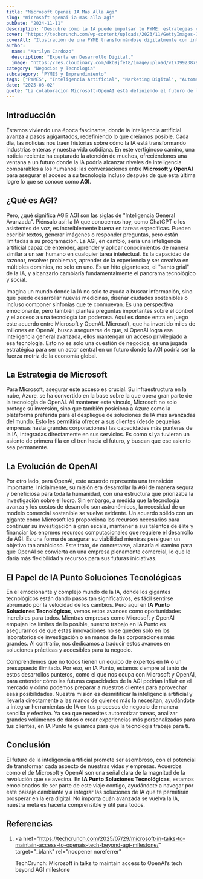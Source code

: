 ```yaml
---
title: "Microsoft Openai IA Mas Alla Agi"
slug: "microsoft-openai-ia-mas-alla-agi"
pubDate: "2024-11-11"
description: "Descubre cómo la IA puede impulsar tu PYME: estrategias concretas de marketing, automatización y datos para aumentar ventas."
cover: "https://techcrunch.com/wp-content/uploads/2023/11/GettyImages-1778706501.jpg?w=1024"
coverAlt: "Ilustración de una PYME transformándose digitalmente con inteligencia artificial."
author:
  name: "Marilyn Cardozo"
  description: "Experta en Desarrollo Digital."
  image: "https://res.cloudinary.com/dkb9jfet8/image/upload/v1739923879/marilyn_s2mi4a.png"
category: "Negocios y Tecnología"
subcategory: "PYMES y Emprendimiento"
tags: ["PYMES", "Inteligencia Artificial", "Marketing Digital", "Automatización", "Ventas"]
date: "2025-08-02"
quote: "La colaboración Microsoft-OpenAI está definiendo el futuro de la IA. — Sergio Rondón"
---
```

<h2 id="introduccion">Introducción</h2>

Estamos viviendo una época fascinante, donde la inteligencia artificial avanza a pasos agigantados, redefiniendo lo que creíamos posible. Cada día, las noticias nos traen historias sobre cómo la IA está transformando industrias enteras y nuestra vida cotidiana. En este vertiginoso camino, una noticia reciente ha capturado la atención de muchos, ofreciéndonos una ventana a un futuro donde la IA podría alcanzar niveles de inteligencia comparables a los humanos: las conversaciones entre <strong>Microsoft y OpenAI</strong> para asegurar el acceso a su tecnología incluso después de que esta última logre lo que se conoce como <strong>AGI</strong>.

<h2 id="que-es-agi">¿Qué es AGI?</h2>

Pero, ¿qué significa AGI? AGI son las siglas de "Inteligencia General Avanzada". Piénsalo así: la IA que conocemos hoy, como ChatGPT o los asistentes de voz, es increíblemente buena en tareas específicas. Pueden escribir textos, generar imágenes o responder preguntas, pero están limitadas a su programación. La AGI, en cambio, sería una inteligencia artificial capaz de entender, aprender y aplicar conocimientos de manera similar a un ser humano en cualquier tarea intelectual. Es la capacidad de razonar, resolver problemas, aprender de la experiencia y ser creativa en múltiples dominios, no solo en uno. Es un hito gigantesco, el "santo grial" de la IA, y alcanzarlo cambiaría fundamentalmente el panorama tecnológico y social.

Imagina un mundo donde la IA no solo te ayuda a buscar información, sino que puede desarrollar nuevas medicinas, diseñar ciudades sostenibles o incluso componer sinfonías que te conmuevan. Es una perspectiva emocionante, pero también plantea preguntas importantes sobre el control y el acceso a una tecnología tan poderosa. Aquí es donde entra en juego este acuerdo entre Microsoft y OpenAI. Microsoft, que ha invertido miles de millones en OpenAI, busca asegurarse de que, si OpenAI logra esa inteligencia general avanzada, ellos mantengan un acceso privilegiado a esa tecnología. Esto no es solo una cuestión de negocios; es una jugada estratégica para ser un actor central en un futuro donde la AGI podría ser la fuerza motriz de la economía global.

<h2 id="la-estrategia-de-microsoft">La Estrategia de Microsoft</h2>

Para Microsoft, asegurar este acceso es crucial. Su infraestructura en la nube, Azure, se ha convertido en la base sobre la que opera gran parte de la tecnología de OpenAI. Al mantener este vínculo, Microsoft no solo protege su inversión, sino que también posiciona a Azure como la plataforma preferida para el despliegue de soluciones de IA más avanzadas del mundo. Esto les permitiría ofrecer a sus clientes (desde pequeñas empresas hasta grandes corporaciones) las capacidades más punteras de la IA, integradas directamente en sus servicios. Es como si ya tuvieran un asiento de primera fila en el tren hacia el futuro, y buscan que ese asiento sea permanente.

<h2 id="la-evolucion-de-openai">La Evolución de OpenAI</h2>

Por otro lado, para OpenAI, este acuerdo representa una transición importante. Inicialmente, su misión era desarrollar la AGI de manera segura y beneficiosa para toda la humanidad, con una estructura que priorizaba la investigación sobre el lucro. Sin embargo, a medida que la tecnología avanza y los costos de desarrollo son astronómicos, la necesidad de un modelo comercial sostenible se vuelve evidente. Un acuerdo sólido con un gigante como Microsoft les proporciona los recursos necesarios para continuar su investigación a gran escala, mantener a sus talentos de élite y financiar los enormes recursos computacionales que requiere el desarrollo de AGI. Es una forma de asegurar su viabilidad mientras persiguen un objetivo tan ambicioso. Este trato, de concretarse, allanaría el camino para que OpenAI se convierta en una empresa plenamente comercial, lo que le daría más flexibilidad y recursos para sus futuras iniciativas.

<h2 id="el-papel-de-ia-punto-soluciones-tecnologicas">
  El Papel de IA Punto Soluciones Tecnológicas
</h2>

En el emocionante y complejo mundo de la IA, donde los gigantes tecnológicos están dando pasos tan significativos, es fácil sentirse abrumado por la velocidad de los cambios. Pero aquí en <strong>IA Punto Soluciones Tecnológicas</strong>, vemos estos avances como oportunidades increíbles para todos. Mientras empresas como Microsoft y OpenAI empujan los límites de lo posible, nuestro trabajo en IA Punto es asegurarnos de que estas innovaciones no se queden solo en los laboratorios de investigación o en manos de las corporaciones más grandes. Al contrario, nos dedicamos a traducir estos avances en soluciones prácticas y accesibles para tu negocio.

Comprendemos que no todos tienen un equipo de expertos en IA o un presupuesto ilimitado. Por eso, en IA Punto, estamos siempre al tanto de estos desarrollos punteros, como el que nos ocupa con Microsoft y OpenAI, para entender cómo las futuras capacidades de la AGI podrían influir en el mercado y cómo podemos preparar a nuestros clientes para aprovechar esas posibilidades. Nuestra misión es desmitificar la inteligencia artificial y llevarla directamente a las manos de quienes más la necesitan, ayudándote a integrar herramientas de IA en tus procesos de negocio de manera sencilla y efectiva. Ya sea que necesites automatizar tareas, analizar grandes volúmenes de datos o crear experiencias más personalizadas para tus clientes, en IA Punto te guiamos para que la tecnología trabaje para ti.

<h2 id="conclusion">Conclusión</h2>

El futuro de la inteligencia artificial promete ser asombroso, con el potencial de transformar cada aspecto de nuestras vidas y empresas. Acuerdos como el de Microsoft y OpenAI son una señal clara de la magnitud de la revolución que se avecina. En <strong>IA Punto Soluciones Tecnológicas</strong>, estamos emocionados de ser parte de este viaje contigo, ayudándote a navegar por este paisaje cambiante y a integrar las soluciones de IA que te permitirán prosperar en la era digital. No importa cuán avanzada se vuelva la IA, nuestra meta es hacerla comprensible y útil para todos.

<h2 id="referencias">Referencias</h2>

1. <a
     href="https://techcrunch.com/2025/07/29/microsoft-in-talks-to-maintain-access-to-openais-tech-beyond-agi-milestone/"
     target="_blank"
     rel="noopener noreferrer"
   >
     TechCrunch: Microsoft in talks to maintain access to OpenAI’s tech beyond
     AGI milestone
   </a>
